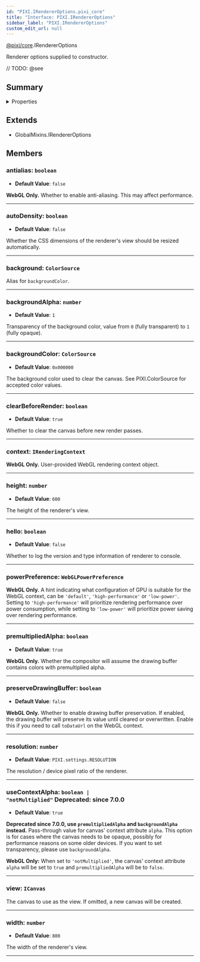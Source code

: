 ```yaml
---
id: "PIXI.IRendererOptions.pixi_core"
title: "Interface: PIXI.IRendererOptions"
sidebar_label: "PIXI.IRendererOptions"
custom_edit_url: null
---
```


[@pixi/core](../modules/pixi_core).IRendererOptions


Renderer options supplied to constructor.



// TODO: @see

        

## Summary

<details><summary>Properties</summary>
<p>

| Name                  | Type                                        | Description                                                                                                                                                                                                                                                                                                                                                                                                                                                                                                                          |
| --------------------- | ------------------------------------------- | ------------------------------------------------------------------------------------------------------------------------------------------------------------------------------------------------------------------------------------------------------------------------------------------------------------------------------------------------------------------------------------------------------------------------------------------------------------------------------------------------------------------------------------ |
| antialias             | <code>boolean</code>                        | **WebGL Only.** Whether to enable anti-aliasing. This may affect performance.                                                                                                                                                                                                                                                                                                                                                                                                                                                        |
| autoDensity           | <code>boolean</code>                        | Whether the CSS dimensions of the renderer's view should be resized automatically.                                                                                                                                                                                                                                                                                                                                                                                                                                                   |
| background            | <code>ColorSource</code>                    | Alias for `backgroundColor`.                                                                                                                                                                                                                                                                                                                                                                                                                                                                                                         |
| backgroundAlpha       | <code>number</code>                         | Transparency of the background color, value from `0` (fully transparent) to `1` (fully opaque).                                                                                                                                                                                                                                                                                                                                                                                                                                      |
| backgroundColor       | <code>ColorSource</code>                    | The background color used to clear the canvas. See PIXI.ColorSource for accepted color values.                                                                                                                                                                                                                                                                                                                                                                                                                                       |
| clearBeforeRender     | <code>boolean</code>                        | Whether to clear the canvas before new render passes.                                                                                                                                                                                                                                                                                                                                                                                                                                                                                |
| context               | <code>IRenderingContext</code>              | **WebGL Only.** User-provided WebGL rendering context object.                                                                                                                                                                                                                                                                                                                                                                                                                                                                        |
| height                | <code>number</code>                         | The height of the renderer's view.                                                                                                                                                                                                                                                                                                                                                                                                                                                                                                   |
| hello                 | <code>boolean</code>                        | Whether to log the version and type information of renderer to console.                                                                                                                                                                                                                                                                                                                                                                                                                                                              |
| powerPreference       | <code>WebGLPowerPreference</code>           | **WebGL Only.** A hint indicating what configuration of GPU is suitable for the WebGL context, can be `'default'`, `'high-performance'` or `'low-power'`. Setting to `'high-performance'` will prioritize rendering performance over power consumption, while setting to `'low-power'` will prioritize power saving over rendering performance.                                                                                                                                                                                      |
| premultipliedAlpha    | <code>boolean</code>                        | **WebGL Only.** Whether the compositor will assume the drawing buffer contains colors with premultiplied alpha.                                                                                                                                                                                                                                                                                                                                                                                                                      |
| preserveDrawingBuffer | <code>boolean</code>                        | **WebGL Only.** Whether to enable drawing buffer preservation. If enabled, the drawing buffer will preserve its value until cleared or overwritten. Enable this if you need to call `toDataUrl` on the WebGL context.                                                                                                                                                                                                                                                                                                                |
| resolution            | <code>number</code>                         | The resolution / device pixel ratio of the renderer.                                                                                                                                                                                                                                                                                                                                                                                                                                                                                 |
| useContextAlpha       | <code>boolean &#124; "notMultiplied"</code> | **Deprecated since 7.0.0, use `premultipliedAlpha` and `backgroundAlpha` instead.**<br /><br />Pass-through value for canvas' context attribute `alpha`. This option is for cases where the canvas needs to be opaque, possibly for performance reasons on some older devices. If you want to set transparency, please use `backgroundAlpha`.&#60;br /&#62;&#60;br /&#62;**WebGL Only&#58;** When set to `'notMultiplied'`, the canvas' context attribute `alpha` will be set to `true` and `premultipliedAlpha` will be to `false`. |
| view                  | <code>ICanvas</code>                        | The canvas to use as the view. If omitted, a new canvas will be created.                                                                                                                                                                                                                                                                                                                                                                                                                                                             |
| width                 | <code>number</code>                         | The width of the renderer's view.                                                                                                                                                                                                                                                                                                                                                                                                                                                                                                    |

</p>
</details>
    


## Extends
- GlobalMixins.IRendererOptions

## Members
<article>

### antialias: <span><code>boolean</code></span>
- **Default Value**: <code>false</code>

**WebGL Only.** Whether to enable anti-aliasing. This may affect performance.

</article>


---------------------------------------

<article>

### autoDensity: <span><code>boolean</code></span>
- **Default Value**: <code>false</code>

Whether the CSS dimensions of the renderer's view should be resized automatically.

</article>


---------------------------------------

<article>

### background: <span><code>ColorSource</code></span>
Alias for `backgroundColor`.

</article>


---------------------------------------

<article>

### backgroundAlpha: <span><code>number</code></span>
- **Default Value**: <code>1</code>

Transparency of the background color, value from `0` (fully transparent) to `1` (fully opaque).

</article>


---------------------------------------

<article>

### backgroundColor: <span><code>ColorSource</code></span>
- **Default Value**: <code>0x000000</code>

The background color used to clear the canvas. See PIXI.ColorSource for accepted color values.

</article>


---------------------------------------

<article>

### clearBeforeRender: <span><code>boolean</code></span>
- **Default Value**: <code>true</code>

Whether to clear the canvas before new render passes.

</article>


---------------------------------------

<article>

### context: <span><code>IRenderingContext</code></span>
**WebGL Only.** User-provided WebGL rendering context object.

</article>


---------------------------------------

<article>

### height: <span><code>number</code></span>
- **Default Value**: <code>600</code>

The height of the renderer's view.

</article>


---------------------------------------

<article>

### hello: <span><code>boolean</code></span>
- **Default Value**: <code>false</code>

Whether to log the version and type information of renderer to console.

</article>


---------------------------------------

<article>

### powerPreference: <span><code>WebGLPowerPreference</code></span>
**WebGL Only.** A hint indicating what configuration of GPU is suitable for the WebGL context, can be `'default'`, `'high-performance'` or `'low-power'`. Setting to `'high-performance'` will prioritize rendering performance over power consumption, while setting to `'low-power'` will prioritize power saving over rendering performance.

</article>


---------------------------------------

<article>

### premultipliedAlpha: <span><code>boolean</code></span>
- **Default Value**: <code>true</code>

**WebGL Only.** Whether the compositor will assume the drawing buffer contains colors with premultiplied alpha.

</article>


---------------------------------------

<article>

### preserveDrawingBuffer: <span><code>boolean</code></span>
- **Default Value**: <code>false</code>

**WebGL Only.** Whether to enable drawing buffer preservation. If enabled, the drawing buffer will preserve its value until cleared or overwritten. Enable this if you need to call `toDataUrl` on the WebGL context.

</article>


---------------------------------------

<article>

### resolution: <span><code>number</code></span>
- **Default Value**: <code>PIXI.settings.RESOLUTION</code>

The resolution / device pixel ratio of the renderer.

</article>


---------------------------------------

<article>

### useContextAlpha: <span><code>boolean &#124; "notMultiplied"</code></span><span class="deprecated-tag"> Deprecated: since 7.0.0</span>
- **Default Value**: <code>true</code>

**Deprecated since 7.0.0, use `premultipliedAlpha` and `backgroundAlpha` instead.**
Pass-through value for canvas' context attribute `alpha`. This option is for cases where the canvas needs to be opaque, possibly for performance reasons on some older devices. If you want to set transparency, please use `backgroundAlpha`.

**WebGL Only&#58;** When set to `'notMultiplied'`, the canvas' context attribute `alpha` will be set to `true` and `premultipliedAlpha` will be to `false`.

</article>


---------------------------------------

<article>

### view: <span><code>ICanvas</code></span>
The canvas to use as the view. If omitted, a new canvas will be created.

</article>


---------------------------------------

<article>

### width: <span><code>number</code></span>
- **Default Value**: <code>800</code>

The width of the renderer's view.

</article>


---------------------------------------



  